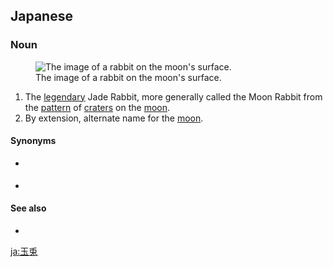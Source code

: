 ==Japanese==
{{ja-kanjitab|玉|兎}}

===Noun===
[[File:Rabbit in the moon standing by pot.png|thumb|The image of a rabbit on the moon's surface.]]

{{ja-noun|ぎょくと}}

{{ja-noun|たまうさぎ}}

# The [[legendary]] Jade Rabbit, more generally called the Moon Rabbit from the [[pattern]] of [[crater]]s on the [[moon]].
# By extension, alternate name for the [[moon]].

====Synonyms====
* {{sense|Moon Rabbit}} {{ja-r|月兎|げっと}}
* {{sense|moon}} {{ja-r|月|つき}}

====See also====
* {{pedialite|Moon rabbit}}

[[ja:玉兎]]